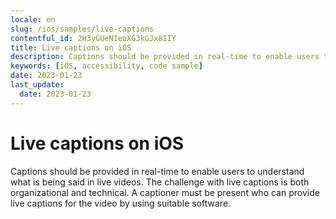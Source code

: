 ```yaml
---
locale: en
slug: /ios/samples/live-captions
contentful_id: 2H3yGUeNIeoXG3kGJx8IIY
title: Live captions on iOS
description: Captions should be provided in real-time to enable users to understand what is being said in live videos.
keywords: [iOS, accessibility, code sample]
date: 2023-01-23
last_update:
  date: 2023-01-23
---
```


# Live captions on iOS

Captions should be provided in real-time to enable users to understand what is being said in live videos. The challenge with live captions is both organizational and technical. A captioner must be present who can provide live captions for the video by using suitable software.

<CodeSample id="media-captions-live" platform="ios" locale="en"/>
